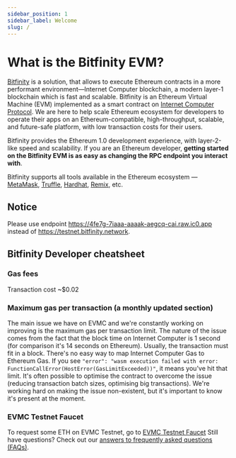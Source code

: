 ```yaml
---
sidebar_position: 1
sidebar_label: Welcome
slug: /
---
```



# What is the Bitfinity EVM?

[Bitfinity] is a solution, that allows to execute Ethereum contracts in a more performant environment—Internet Computer blockchain, a modern layer-1 blockchain which is fast and scalable.
Bitfinity is an Ethereum Virtual Machine (EVM) implemented as a smart contract on [Internet Computer Protocol]. We are here to help scale Ethereum ecosystem for developers to operate their apps on an Ethereum-compatible, high-throughput, scalable, and future-safe platform, with low transaction costs for their users.

Bitfinity provides the Ethereum 1.0 development experience, with layer-2-like speed and scalability. If you are an Ethereum developer, **getting started on the Bitfinity EVM is as easy as changing the RPC endpoint you interact with**.

Bitfinity supports all tools available in the Ethereum ecosystem — [MetaMask], [Truffle], [Hardhat], [Remix], etc.

## Notice

Please use endpoint https://4fe7g-7iaaa-aaaak-aegcq-cai.raw.ic0.app instead of https://testnet.bitfinity.network.

## Bitfinity Developer cheatsheet

### Gas fees

Transaction cost ~\$0.02

### Maximum gas per transaction (a monthly updated section)

The main issue we have on EVMC and we're constantly working on improving is the maximum gas per transaction limit.
The nature of the issue comes from the fact that the block time on Internet Computer is 1 second (for comparison it's 14 seconds on Ethereum).
Usually, the transaction must fit in a block.
There's no easy way to map Internet Computer Gas to Ethereum Gas.
If you see `"error": "wasm execution failed with error: FunctionCallError(HostError(GasLimitExceeded))"`, it means you've hit that limit.
It's often possible to optimise the contract to overcome the issue (reducing transaction batch sizes, optimising big transactions).
We're working hard on making the issue non-existent, but it's important to know it's present at the moment.

### EVMC Testnet Faucet

To request some ETH on EVMC Testnet, go to [EVMC Testnet Faucet](https://bitfinity.network/faucet)
Still have questions? Check out our [answers to frequently asked questions (FAQs)](./faq.md).

[internet computer protocol]: https://internetcomputer.org/
[bitfinity]: https://bitfinity.network
[metamask]: https://metamask.io
[truffle]: https://www.trufflesuite.com/truffle
[hardhat]: https://hardhat.org
[remix]: https://remix.ethereum.org

